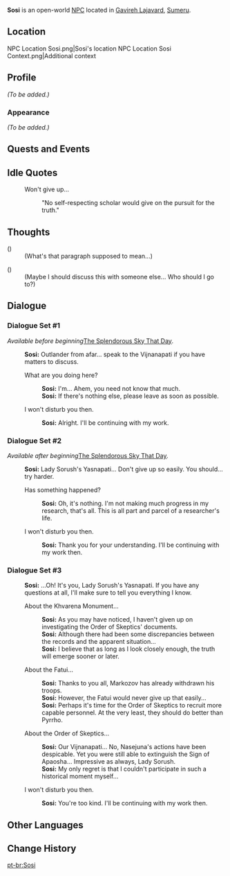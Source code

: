 {{Meta
<!-- Remove this template after adding the missing info -->
|missing_NPC_profile  = yes
}}
{{Character Infobox
|type             = Open-World NPC
|image            = NPC Sosi.png
|realname         = <!-- Optional, if different from in-game name -->
|deceased         = <!-- Past (for deceased prior to events of the game) or free response -->
|region           = Sumeru
|location         = Sumeru
|affiliation      = Order of Skeptics
|title            = Skeptic
|ancestry         = <!-- Clan/family -->
|father           = 
|mother           = 
|spouse           = 
|sibling          = 
|child            = 
|relative         = 
|voiceEN          = 
|voiceCN          = 
|voiceJP          = 
|dialoguereward   = 
}}
'''Sosi''' is an open-world [[NPC]] located in [[Gavireh Lajavard]], [[Sumeru]].
<!-- Following a certain dialogue branch for the first time gives the player AMOUNT_AS_WORD [[Item]]. -->

==Location==
<gallery>
NPC Location Sosi.png|Sosi's location
NPC Location Sosi Context.png|Additional context
</gallery>

==Profile==
<!-- Detailed story/lore information goes here. -->
''(To be added.)''

===Appearance===
<!-- Keep appearance section short and concise. Limit to 2 paragraphs with 3-4 sentences each. -->
''(To be added.)''

==Quests and Events==
{{Quests and Events}}

==Idle Quotes==
{{Dialogue Start}}
: {{DIcon|Idle}} Won't give up...
:: {{A|VO Sosi 01.ogg}} "No self-respecting scholar would give on the pursuit for the truth."
{{Dialogue End}}

==Thoughts==
{{All Schemes to Know Explanation|name=Sosi}}

{{Dialogue Start}}
;({{cx}}){{Verify|available during Step 3 of The Splendorous Sky That Day; when does this become available, and when does it stop being available?}}
:(What's that paragraph supposed to mean...)
{{Dialogue End}}

{{Dialogue Start}}
;({{cx}})
:(Maybe I should discuss this with someone else... Who should I go to?)
{{Dialogue End}}

==Dialogue==
===Dialogue Set #1===
''Available before beginning ''[[The Splendorous Sky That Day]]''.''{{Verify|see Dialogue Set #2 remarks}}
{{Dialogue Start}}
:'''Sosi:''' Outlander from afar... speak to the Vijnanapati if you have matters to discuss.
:{{DIcon}} What are you doing here?
::'''Sosi:''' I'm... Ahem, you need not know that much.
::'''Sosi:''' If there's nothing else, please leave as soon as possible.
:{{DIcon}} I won't disturb you then.
::'''Sosi:''' Alright. I'll be continuing with my work.
{{Dialogue End}}

===Dialogue Set #2===
''Available after beginning ''[[The Splendorous Sky That Day]]''.''{{Verify|This dialogue is (erroneously) available before turning in the Korybantes: Vedana to Katherine.}}
{{Dialogue Start}}
:'''Sosi:''' Lady Sorush's Yasnapati... Don't give up so easily. You should... try harder.
:{{DIcon}} Has something happened?
::'''Sosi:''' Oh, it's nothing. I'm not making much progress in my research, that's all. This is all part and parcel of a researcher's life.
:{{DIcon}} I won't disturb you then.
::'''Sosi:''' Thank you for your understanding. I'll be continuing with my work then.
{{Dialogue End}}

===Dialogue Set #3===
''{{cx}}''
{{Dialogue Start}}
:'''Sosi:''' ...Oh! It's you, Lady Sorush's Yasnapati. If you have any questions at all, I'll make sure to tell you everything I know.
:{{DIcon}} About the Khvarena Monument...
::'''Sosi:''' As you may have noticed, I haven't given up on investigating the Order of Skeptics' documents.
::'''Sosi:''' Although there had been some discrepancies between the records and the apparent situation...
::'''Sosi:''' I believe that as long as I look closely enough, the truth will emerge sooner or later.
:{{DIcon}} About the Fatui...
::'''Sosi:''' Thanks to you all, Markozov has already withdrawn his troops.
::'''Sosi:''' However, the Fatui would never give up that easily...
::'''Sosi:''' Perhaps it's time for the Order of Skeptics to recruit more capable personnel. At the very least, they should do better than Pyrrho.
:{{DIcon}} About the Order of Skeptics...
::'''Sosi:''' Our Vijnanapati... No, Nasejuna's actions have been despicable. Yet you were still able to extinguish the Sign of Apaosha... Impressive as always, Lady Sorush.
::'''Sosi:''' My only regret is that I couldn't participate in such a historical moment myself...
:{{DIcon}} I won't disturb you then.
::'''Sosi:''' You're too kind. I'll be continuing with my work then.
{{Dialogue End}}
<!--
==Event Dialogue==
===Event Name===
{{Dialogue Start}}
:'''Sosi:'''
{{Dialogue End}}

==Trivia==
* 
-->

==Other Languages==
{{Other Languages
|default_hidden = 1
|en       = Sosi
|zhs      = 索希
|zhs_rm   = Suǒxī
|zht      = 索希
|zht_rm   = Suǒxī
|ja       = ソシー
|ja_rm    = Soshii
|ko       = 소시
|ko_rm    = 
|es       = Sosi
|fr       = Sosi
|ru       = Соши
|th       = Sosi
|vi       = Sosi
|de       = Sosi
|id       = Sosi
|pt       = Sosi
|tr       = Sosi
|it       = Sosi
}}

==Change History==
{{Change History|3.6}}
<!--
==References==
{{Reflist}}
-->

[[pt-br:Sosi]]